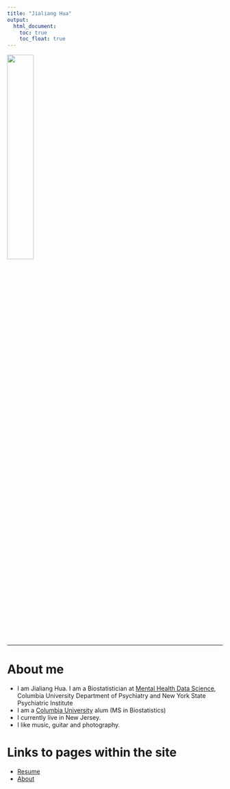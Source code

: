 ```yaml
---
title: "Jialiang Hua"
output: 
  html_document:
    toc: true
    toc_float: true
---
```


<img src="images/JialiangHua.jpg" style="width:35%">

* * *

# About me

- I am Jialiang Hua. I am a Biostatistician at [Mental Health Data Science](https://www.columbiapsychiatry.org/research/research-areas/mental-health-data-science), Columbia University Department of Psychiatry and New York State Psychiatric Institute
- I am a [Columbia University](https://www.columbia.edu) alum (MS in Biostatistics)
- I currently live in New Jersey.
- I like music, guitar and photography.

# Links to pages within the site

- [Resume](library/Resume_JialiangHua_202305_2.pdf)
- [About](about.html)
